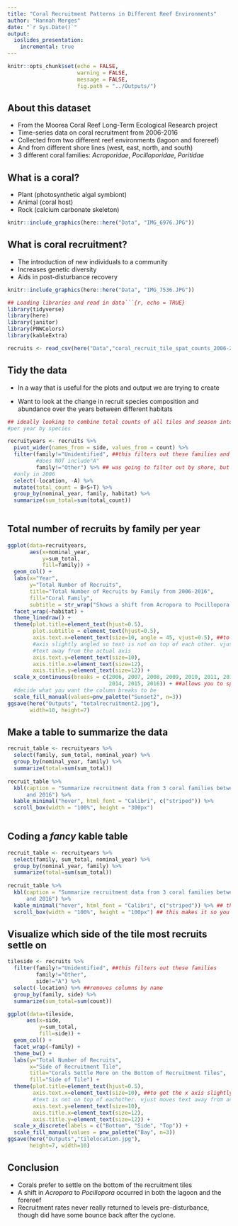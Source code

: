 ```yaml
---
title: "Coral Recruitment Patterns in Different Reef Environments"
author: "Hannah Merges"
date: "`r Sys.Date()`"
output: 
  ioslides_presentation: 
    incremental: true
---
```


```r
knitr::opts_chunk$set(echo = FALSE, 
                      warning = FALSE, 
                      message = FALSE, 
                      fig.path = "../Outputs/")
```

## About this dataset
-  From the Moorea Coral Reef Long-Term Ecological Research project 
-  Time-series data on coral recruitment from 2006-2016
-  Collected from two different reef environments (lagoon and forereef)
-  And from different shore lines (west, east, north, and south)
-  3 different coral families: _Acroporidae_, _Pocilloporidae_, _Poritidae_

## What is a coral? 
- Plant (photosynthetic algal symbiont)
- Animal (coral host) 
- Rock (calcium carbonate skeleton)

```r
knitr::include_graphics(here::here("Data", "IMG_6976.JPG"))
```

## What is coral recruitment? 
- The introduction of new individuals to a community 
- Increases genetic diversity 
- Aids in post-disturbance recovery 

```r
knitr::include_graphics(here::here("Data", "IMG_7536.JPG"))

```

```r
## Loading libraries and read in data```{r, echo = TRUE}
library(tidyverse)
library(here)
library(janitor)
library(PNWColors)
library(kableExtra)

recruits <- read_csv(here("Data","coral_recruit_tile_spat_counts_2006-2016_20180626.csv"))
```

## Tidy the data 
- In a way that is useful for the plots and output we are trying to create  

- Want to look at the change in recruit species composition and abundance over the years between different habitats

```r
## ideally looking to combine total counts of all tiles and season into one count 
#per year by species 

recruityears <- recruits %>%
  pivot_wider(names_from = side, values_from = count) %>% 
  filter(family!="Unidentified", ##this filters out these families and says side 
         #does NOT include"A"
         family!="Other") %>% ## was going to filter out by shore, but "west" is
  #only in 2006 
  select(-location, -A) %>%
  mutate(total_count = B+S+T) %>% 
  group_by(nominal_year, family, habitat) %>% 
  summarize(sum_total=sum(total_count))
  
```

## Total number of recruits by family per year 

```r
ggplot(data=recruityears, 
       aes(x=nominal_year, 
           y=sum_total, 
           fill=family)) + 
  geom_col() + 
  labs(x="Year", 
       y="Total Number of Recruits", 
       title="Total Number of Recruits by Family from 2006-2016", 
       fill="Coral Family", 
       subtitle = str_wrap("Shows a shift from Acropora to Pocillopora after 2007, which correlates with bleaching events from 2007. In 2011, lots of recruitment, which may be due to recovery post-cyclone.")) + ##this wraps the text  
  facet_wrap(~habitat) + 
  theme_linedraw() + 
  theme(plot.title=element_text(hjust=0.5),
        plot.subtitle = element_text(hjust=0.5), 
        axis.text.x=element_text(size=10, angle = 45, vjust=0.5), ##to get the x 
        #axis slightly angled so text is not on top of each other. vjust moves 
        #text away from the actual axis 
        axis.text.y=element_text(size=10), 
        axis.title.x=element_text(size=12),
        axis.title.y=element_text(size=12)) +
  scale_x_continuous(breaks = c(2006, 2007, 2008, 2009, 2010, 2011, 2012, 2013, 
                                2014, 2015, 2016)) + ##allows you to specifically 
  #decide what you want the column breaks to be 
  scale_fill_manual(values=pnw_palette("Sunset2", n=3))
ggsave(here("Outputs", "totalrecruitment2.jpg"), 
       width=10, height=7)
```

## Make a table to summarize the data 
```r

recruit_table <- recruityears %>% 
  select(family, sum_total, nominal_year) %>% 
  group_by(nominal_year, family) %>% 
  summarize(total=sum(sum_total))
  
recruit_table %>% 
  kbl(caption = "Summarize recruitment data from 3 coral families between 2006 
      and 2016") %>% 
  kable_minimal("hover", html_font = "Calibri", c("striped")) %>% 
  scroll_box(width = "100%", height = "300px") 
  
```
## Coding a *fancy* kable table  
```r

recruit_table <- recruityears %>% 
  select(family, sum_total, nominal_year) %>% 
  group_by(nominal_year, family) %>% 
  summarize(total=sum(sum_total))
  
recruit_table %>% 
  kbl(caption = "Summarize recruitment data from 3 coral families between 2006 
      and 2016") %>% 
  kable_minimal("hover", html_font = "Calibri", c("striped")) %>% ## this makes it so you can hover over and highlight each row 
  scroll_box(width = "100%", height = "100px") ## this makes it so you can scroll through the table 

```

## Visualize which side of the tile most recruits settle on 
```r
tileside <- recruits %>% 
  filter(family!="Unidentified", ##this filters out these families 
         family!="Other", 
         side!="A") %>% 
  select(-location) %>% ##removes columns by name
  group_by(family, side) %>% 
  summarize(sum_total=sum(count))

ggplot(data=tileside,
      aes(x=side, 
          y=sum_total, 
          fill=side)) + 
  geom_col() + 
  facet_wrap(~family) + 
  theme_bw() + 
  labs(y="Total Number of Recruits", 
       x="Side of Recruitment Tile", 
       title="Corals Settle More on the Bottom of Recruitment Tiles",
       fill="Side of Tile") + 
  theme(plot.title=element_text(hjust=0.5),
        axis.text.x=element_text(size=10), ##to get the x axis slightly angled so 
        #text is not on top of eachother. vjust moves text away from actual axis 
        axis.text.y=element_text(size=10), 
        axis.title.x=element_text(size=12),
        axis.title.y=element_text(size=12)) + 
  scale_x_discrete(labels = c("Bottom", "Side", "Top")) + 
  scale_fill_manual(values = pnw_palette("Bay", n=3))
ggsave(here("Outputs","tilelocation.jpg"), 
       height=7, width=10)
```

## Conclusion 
-  Corals prefer to settle on the bottom of the recruitment tiles 
-  A shift in _Acropora_ to _Pocillopora_ occurred in both the lagoon and the forereef 
-  Recruitment rates never really returned to levels pre-disturbance, though did have some bounce back after the cyclone. 
